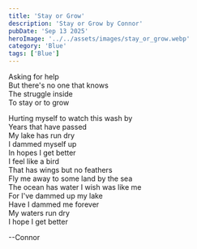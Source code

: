 ```yaml
---
title: 'Stay or Grow'
description: 'Stay or Grow by Connor'
pubDate: 'Sep 13 2025'
heroImage: '../../assets/images/stay_or_grow.webp'
category: 'Blue'
tags: ['Blue']
---
```


Asking for help  
But there's no one that knows  
The struggle inside  
To stay or to grow

Hurting myself to watch this wash by  
Years that have passed  
My lake has run dry  
I dammed myself up  
In hopes I get better  
I feel like a bird  
That has wings but no feathers  
Fly me away to some land by the sea  
The ocean has water I wish was like me  
For I've dammed up my lake  
Have I dammed me forever  
My waters run dry  
I hope I get better

--Connor

